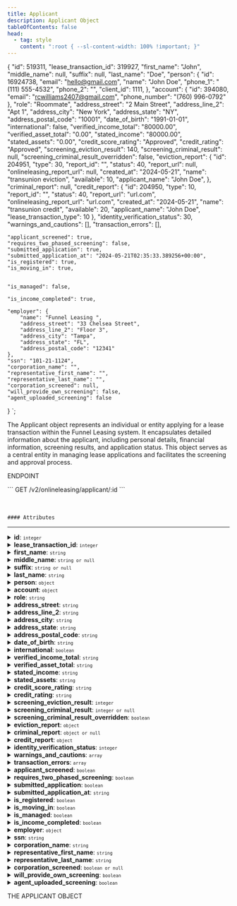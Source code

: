 ```yaml
---
title: Applicant
description: Applicant Object
tableOfContents: false
head:
  - tag: style
    content: ":root { --sl-content-width: 100% !important; }"
---
```


{
    "id": 519311,
    "lease_transaction_id": 319927,
    "first_name": "John",
    "middle_name": null,
    "suffix": null,
    "last_name": "Doe",
    "person": {
        "id": 16924738,
        "email": "hello@gmail.com",
        "name": "John Doe",
        "phone_1": "(111) 555-4532",
        "phone_2": "",
        "client_id": 1111,
    },
    "account": {
        "id": 394080,
        "email": "rcwilliams2407@gmail.com",
        "phone_number": "(760) 996-0792"
    },
    "role": "Roommate",
    "address_street": "2 Main Street",
    "address_line_2": "Apt 1",
    "address_city": "New York",
    "address_state": "NY",
    "address_postal_code": "10001",
    "date_of_birth": "1991-01-01",
    "international": false,
    "verified_income_total": "80000.00",
    "verified_asset_total": "0.00",
    "stated_income": "80000.00",
    "stated_assets": "0.00",
    "credit_score_rating": "Approved",
    "credit_rating": "Approved",
    "screening_eviction_result": 140,
    "screening_criminal_result": null,
    "screening_criminal_result_overridden": false,
    "eviction_report": {
        "id": 204951,
        "type": 30,
        "report_id": "",
        "status": 40,
        "report_url": null,
        "onlineleasing_report_url": null,
        "created_at": "2024-05-21",
        "name": "transunion eviction",
        "available": 10,
        "applicant_name": "John Doe",
    },
    "criminal_report": null,
    "credit_report": {
        "id": 204950,
        "type": 10,
        "report_id": "",
        "status": 40,
        "report_url": "url.com",
        "onlineleasing_report_url": "url.com",
        "created_at": "2024-05-21",
        "name": "transunion credit",
        "available": 20,
        "applicant_name": "John Doe",
        "lease_transaction_type": 10
    },
    "identity_verification_status": 30,
    "warnings_and_cautions": [],
    "transaction_errors": [],

    "applicant_screened": true,
    "requires_two_phased_screening": false,
    "submitted_application": true,
    "submitted_application_at": "2024-05-21T02:35:33.389256+00:00",
    "is_registered": true,
    "is_moving_in": true,


    "is_managed": false,

    "is_income_completed": true,

    "employer": {
        "name": "Funnel Leasing ",
        "address_street": "33 Chelsea Street",
        "address_line_2": "Floor 3",
        "address_city": "Tampa",
        "address_state": "FL",
        "address_postal_code": "12341"
    },
    "ssn": "101-21-1124",
    "corporation_name": "",
    "representative_first_name": "",
    "representative_last_name": "",
    "corporation_screened": null,
    "will_provide_own_screening": false,
    "agent_uploaded_screening": false

}
`;

<div class="grid grid-cols-2 gap-4">
  <div class="col-span-1 justify-self-start">
      <p>The Applicant object represents an individual or entity applying for a lease transaction within the Funnel Leasing system. It encapsulates detailed information about the applicant, including personal details, financial information, screening results, and application status. This object serves as a central entity in managing lease applications and facilitates the screening and approval process.</p>
  </div>
  <div class="col-span-1">
    <div class="bg-white shadow-md rounded-lg overflow-hidden">
      <div class="px-4">
        <p class="font-medium text-gray-900">ENDPOINT</p>
      </div>
      <div class="px-4 py-3">
          ```
          GET /v2/onlineleasing/applicant/:id
          ```
      </div>
    </div>

  </div>
</div>

<br />
<br />

    #### Attributes

---

<div class="grid grid-cols-2 gap-4">
  <div class="col-span-1 justify-self-start">
          <details>
      <summary><strong>id</strong>: <span style="font-size: smaller;"><code>integer</code></span></summary>
      <p>A unique Funnel Leasing identifier</p>
    </details>
    <details>
      <summary><strong>lease_transaction_id</strong>: <span style="font-size: smaller;"><code>integer</code></span></summary>
      <p>Identifier for the lease transaction associated with the applicant</p>
    </details>
    <details>
      <summary><strong>first_name</strong>: <span style="font-size: smaller;"><code>string</code></span></summary>
      <p>The first name of the applicant</p>
    </details>
    <details>
      <summary><strong>middle_name</strong>: <span style="font-size: smaller;"><code>string or null</code></span></summary>
      <p>The middle name of the applicant, if provided</p>
    </details>
    <details>
      <summary><strong>suffix</strong>: <span style="font-size: smaller;"><code>string or null</code></span></summary>
      <p>The suffix of the applicant's name, if provided</p>
    </details>
    <details>
      <summary><strong>last_name</strong>: <span style="font-size: smaller;"><code>string</code></span></summary>
      <p>The last name of the applicant</p>
    </details>
    <details>
      <summary><strong>person</strong>: <span style="font-size: smaller;"><code>object</code></span></summary>
      <p>Information about the person associated with the applicant, including their email, name, phone numbers, and client ID</p>
    </details>
    <details>
      <summary><strong>account</strong>: <span style="font-size: smaller;"><code>object</code></span></summary>
      <p>Information about the account associated with the applicant, including email and phone number</p>
    </details>
    <details>
      <summary><strong>role</strong>: <span style="font-size: smaller;"><code>string</code></span></summary>
      <p>The role of the applicant (e.g., Roommate)</p>
    </details>
    <details>
      <summary><strong>address_street</strong>: <span style="font-size: smaller;"><code>string</code></span></summary>
      <p>The street address of the applicant</p>
    </details>
    <details>
      <summary><strong>address_line_2</strong>: <span style="font-size: smaller;"><code>string</code></span></summary>
      <p>Additional address information (e.g., apartment number)</p>
    </details>
    <details>
      <summary><strong>address_city</strong>: <span style="font-size: smaller;"><code>string</code></span></summary>
      <p>The city of the applicant's address</p>
    </details>
    <details>
      <summary><strong>address_state</strong>: <span style="font-size: smaller;"><code>string</code></span></summary>
      <p>The state of the applicant's address</p>
    </details>
    <details>
      <summary><strong>address_postal_code</strong>: <span style="font-size: smaller;"><code>string</code></span></summary>
      <p>The postal code of the applicant's address</p>
    </details>
    <details>
      <summary><strong>date_of_birth</strong>: <span style="font-size: smaller;"><code>string</code></span></summary>
      <p>The date of birth of the applicant</p>
    </details>
    <details>
      <summary><strong>international</strong>: <span style="font-size: smaller;"><code>boolean</code></span></summary>
      <p>Indicates whether the applicant is international</p>
    </details>
    <details>
      <summary><strong>verified_income_total</strong>: <span style="font-size: smaller;"><code>string</code></span></summary>
      <p>Total verified income of the applicant</p>
    </details>
    <details>
      <summary><strong>verified_asset_total</strong>: <span style="font-size: smaller;"><code>string</code></span></summary>
      <p>Total verified assets of the applicant</p>
    </details>
    <details>
      <summary><strong>stated_income</strong>: <span style="font-size: smaller;"><code>string</code></span></summary>
      <p>Stated income of the applicant</p>
    </details>
    <details>
      <summary><strong>stated_assets</strong>: <span style="font-size: smaller;"><code>string</code></span></summary>
      <p>Stated assets of the applicant</p>
    </details>
    <details>
      <summary><strong>credit_score_rating</strong>: <span style="font-size: smaller;"><code>string</code></span></summary>
      <p>Credit score rating of the applicant</p>
    </details>
    <details>
      <summary><strong>credit_rating</strong>: <span style="font-size: smaller;"><code>string</code></span></summary>
      <p>Credit rating of the applicant</p>
    </details>
    <details>
      <summary><strong>screening_eviction_result</strong>: <span style="font-size: smaller;"><code>integer</code></span></summary>
      <p>Screening result for eviction</p>
    </details>
    <details>
      <summary><strong>screening_criminal_result</strong>: <span style="font-size: smaller;"><code>integer or null</code></span></summary>
      <p>Screening result for criminal background, if available</p>
    </details>
    <details>
      <summary><strong>screening_criminal_result_overridden</strong>: <span style="font-size: smaller;"><code>boolean</code></span></summary>
      <p>Indicates if the screening result for criminal background has been overridden</p>
    </details>
      <details>
      <summary><strong>eviction_report</strong>: <span style="font-size: smaller;"><code>object</code></span></summary>
      <p>Information about the eviction report, including its ID, type, status, and name</p>
    </details>
    <details>
      <summary><strong>criminal_report</strong>: <span style="font-size: smaller;"><code>object or null</code></span></summary>
      <p>Information about the criminal report, if available</p>
    </details>
    <details>
            <summary><strong>credit_report</strong>: <span style="font-size: smaller;"><code>object</code></span></summary>
      <p>Information about the credit report, including its ID, type, status, and URLs</p>
    </details>
    <details>
      <summary><strong>identity_verification_status</strong>: <span style="font-size: smaller;"><code>integer</code></span></summary>
      <p>Status of identity verification</p>
    </details>
    <details>
      <summary><strong>warnings_and_cautions</strong>: <span style="font-size: smaller;"><code>array</code></span></summary>
      <p>Array of warnings and cautions</p>
    </details>
    <details>
      <summary><strong>transaction_errors</strong>: <span style="font-size: smaller;"><code>array</code></span></summary>
      <p>Array of transaction errors</p>
    </details>
    <details>
      <summary><strong>applicant_screened</strong>: <span style="font-size: smaller;"><code>boolean</code></span></summary>
      <p>Indicates whether the applicant has been screened</p>
    </details>
    <details>
      <summary><strong>requires_two_phased_screening</strong>: <span style="font-size: smaller;"><code>boolean</code></span></summary>
      <p>Indicates if the applicant requires two-phased screening</p>
    </details>
    <details>
      <summary><strong>submitted_application</strong>: <span style="font-size: smaller;"><code>boolean</code></span></summary>
      <p>Indicates if the application has been submitted</p>
    </details>
    <details>
      <summary><strong>submitted_application_at</strong>: <span style="font-size: smaller;"><code>string</code></span></summary>
      <p>Date and time when the application was submitted</p>
    </details>
    <details>
      <summary><strong>is_registered</strong>: <span style="font-size: smaller;"><code>boolean</code></span></summary>
      <p>Indicates if the applicant is registered</p>
    </details>
    <details>
      <summary><strong>is_moving_in</strong>: <span style="font-size: smaller;"><code>boolean</code></span></summary>
      <p>Indicates if the applicant is moving in</p>
    </details>
    <details>
      <summary><strong>is_managed</strong>: <span style="font-size: smaller;"><code>boolean</code></span></summary>
      <p>Indicates if the applicant is managed</p>
    </details>
    <details>
      <summary><strong>is_income_completed</strong>: <span style="font-size: smaller;"><code>boolean</code></span></summary>
      <p>Indicates if the income information is completed for the applicant</p>
    </details>
    <details>
      <summary><strong>employer</strong>: <span style="font-size: smaller;"><code>object</code></span></summary>
      <p>Information about the employer of the applicant, including name and address</p>
    </details>
    <details>
      <summary><strong>ssn</strong>: <span style="font-size: smaller;"><code>string</code></span></summary>
      <p>Social Security Number of the applicant</p>
    </details>
    <details>
      <summary><strong>corporation_name</strong>: <span style="font-size: smaller;"><code>string</code></span></summary>
      <p>Name of the corporation associated with the applicant, if applicable</p>
    </details>
    <details>
      <summary><strong>representative_first_name</strong>: <span style="font-size: smaller;"><code>string</code></span></summary>
      <p>First name of the representative of the corporation, if applicable</p>
    </details>
    <details>
      <summary><strong>representative_last_name</strong>: <span style="font-size: smaller;"><code>string</code></span></summary>
      <p>Last name of the representative of the corporation, if applicable</p>
    </details>
    <details>
      <summary><strong>corporation_screened</strong>: <span style="font-size: smaller;"><code>boolean or null</code></span></summary>
      <p>Indicates if the corporation associated with the applicant has been screened</p>
    </details>
    <details>
      <summary><strong>will_provide_own_screening</strong>: <span style="font-size: smaller;"><code>boolean</code></span></summary>
      <p>Indicates if the applicant will provide their own screening</p>
    </details>
    <details>
      <summary><strong>agent_uploaded_screening</strong>: <span style="font-size: smaller;"><code>boolean</code></span></summary>
      <p>Indicates if the agent has uploaded the screening information</p>
    </details>
  </div>

  <div class="col-span-1">
    <div class="bg-white shadow-md rounded-lg overflow-hidden">
      <div class="px-4">
        <p class="font-medium text-gray-900">THE APPLICANT OBJECT</p>
      </div>
      <div class="px-4 py-3">
          <Code type="code" wrap={true} code={exampleCode} lang="json" lineNumbers={true} />
      </div>
    </div>
  </div>
</div>
